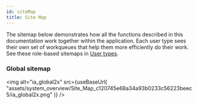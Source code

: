 ```yaml
---
id: siteMap
title: Site Map
---
```



The sitemap below demonstrates how all the functions described in this documentation work together within the application. Each user type sees their own set of workqueues that help them more efficiently do their work. See these role-based sitemaps in [User types](user_types/overviewUserTypes).

### Global sitemap

<img
  alt="ia_global2x"
  src={useBaseUrl(
    "assets/system_overview/Site_Map_c120745e68a34a93b0233c56223beec5/ia_global2x.png"
  )}
/>
